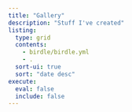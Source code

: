 ```yaml
---
title: "Gallery"
description: "Stuff I've created"
listing:
  type: grid
  contents:
    - birdle/birdle.yml
    - .
  sort-ui: true
  sort: "date desc"
execute: 
  eval: false
  include: false
---
```

